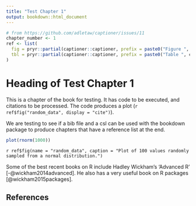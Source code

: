 ```yaml
---
title: "Test Chapter 1"
output: bookdown::html_document
---
```



```r
# from https://github.com/adletaw/captioner/issues/11
chapter_number <- 1
ref <- list(
  fig = pryr::partial(captioner::captioner, prefix = paste0("Figure ", chapter_number, "."), auto_space = FALSE)(),
  tbl = pryr::partial(captioner::captioner, prefix = paste0("Table ", chapter_number, "."), auto_space = FALSE)()
)
```

# Heading of Test Chapter 1 {#testchapterone}

This is a chapter of the book for testing. It has code to be executed, and citations to be processed. The code produces a plot (`r ref$fig("random_data", display = "cite")`).

We are testing to see if a bib file and a csl can be used with the bookdown package to produce chapters that have a reference list at the end.

```r
plot(rnorm(1000))
```

`r ref$fig(name = "random_data", caption = "Plot of 100 values randomly sampled from a normal distribution.")`

Some of the best recent books on R include Hadley Wickham's 'Advanced R' [-@wickham2014advanced]. He also has a very useful book on R packages [@wickham2015packages].

## References 

